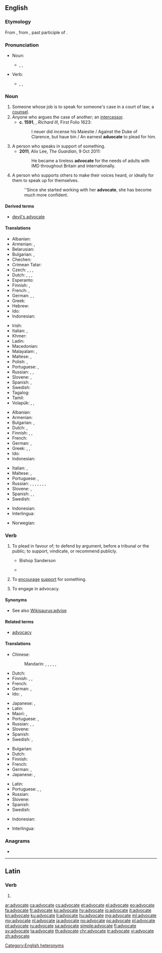 ==English==
{{wikipedia|Advocate}}

===Etymology===
From {{etyl|fro|en}} {{m|fro|avocat}}, from {{etyl|la|en}} {{m|la|advocātus}}, past participle of {{m|la|advocāre||to call for}}.

===Pronunciation===
* Noun:
** {{enPR|ăd'vəkət}}, {{IPA|/ˈædvəkət/|lang=en}}, {{audio|en-us-advocate-noun.ogg|Audio (US)|lang=en}}
* Verb:
** {{enPR|ăd'vəkāt}}, {{IPA|/ˈædvəkeɪt/|lang=en}}, {{audio|en-us-advocate-verb.ogg|Audio (US)|lang=en}}

===Noun===
{{en-noun}}

# Someone whose job is to speak for someone's case in a court of law; a [[counsel]]. {{defdate|from 14th c.}}
# Anyone who argues the case of another; an [[intercessor]]. {{defdate|from 14th c.}}
#* '''c. 1591''', {{w|William Shakespeare}}, ''Richard III'', First Folio 1623:
#*: I neuer did incense his Maiestie / Against the Duke of Clarence, but haue bin / An earnest '''aduocate''' to plead for him.
# A person who speaks in support of something. {{defdate|from 18th c.}}
#* '''2011''', Alix Lee, ''The Guardian'', 9 Oct 2011:
#*: He became a tireless '''advocate''' for the needs of adults with IMD throughout Britain and internationally.
# A person who supports others to make their voices heard, or ideally for them to speak up for themselves.
#: ''Since she started working with her '''advocate''', she has become much more confident.

====Derived terms====
* [[devil's advocate]]

====Translations====
{{trans-top|person who argues the case of another}}
* Albanian: {{t+|sq|avokat}}
* Armenian: {{t|hy|փաստաբան}}, {{t+|hy|իրավաբան}}
* Belarusian: {{t|be|адвака́т|m}}
* Bulgarian: {{t+|bg|адвока́т|m}}, {{t|bg|адвока́тка|f}}
* Chechen: {{t|ce|юрист}}
* Crimean Tatar: {{t|crh|advokat}}
* Czech: {{t|cs|obhájce|m}}, {{t+|cs|advokát|m}}, {{t|cs|právník|m}}, {{t|cs|právníčka|f}}
* Dutch: {{t+|nl|advocaat|m}}, {{t+|nl|advocate|f}}, {{t+|nl|verdediger|m}}, {{t+|nl|verdedigster|f}}
* Esperanto: {{t+|eo|advokato}}
* Finnish: {{t+|fi|asianajaja}}, {{t|fi|puolestapuhuja}}
* French: {{t+|fr|avocat|m}}, {{t+|fr|avocate|f}}
* German: {{t+|de|Rechtsanwalt|m}}, {{t|de|Rechtsanwältin|f}}, {{t+|de|Verteidiger|m}}
* Greek: {{t+|el|συνήγορος|m|f}}
* Hebrew: {{t+|he|סנגור|tr=sanegór}}
* Ido: {{t+|io|advokato}}
* Indonesian: {{t+|id|pengacara}}
{{trans-mid}}
* Irish: {{t|ga|abhcóide|m}}
* Italian: {{t+|it|avvocato|m}}, {{t+|it|avvocata|f}}
* Khmer: {{t|km|ស្មាក្ដី|tr=smar kdey|sc=Khmr}}
* Ladin: {{t|lld|aucat}}
* Macedonian: {{t|mk|адвокат|m|tr=advokat|sc=Cyrl}}
* Malayalam: {{t|ml|വക്കീല്}}, {{t|ml|അഭിഭാഷകന്}}
* Maltese: {{t+|mt|avukat|m}}, {{t|mt|avukatessa|f}}
* Polish: {{t+|pl|adwokat|m}}, {{t|pl|adwokatka|f}}
* Portuguese: {{t+|pt|advogado|m}}, {{t+|pt|advogada|f}}
* Russian: {{t+|ru|адвока́т|m}}, {{t+|ru|защи́тник|m}}, {{t+|ru|защи́тница|f}}
* Slovene: {{t|sl|zagovornik|m}}, {{t|sl|zagovornica|f}}
* Spanish: {{t+|es|abogado|m}}, {{t+|es|abogada|f}}
* Swedish: {{t+|sv|advokat|c}}
* Tagalog: {{t+|tl|abogado}}
* Tamil: {{t+|ta|வக்கீல்|sc=Taml}}
* Volapük: {{qualifier|♂♀}} {{t+|vo|lavogan}}, {{qualifier|♂}} {{t|vo|hilavogan}}, {{qualifier|♀}} {{t|vo|jilavogan}}
{{trans-bottom}}

{{trans-top|person who speaks in support of something}}
* Albanian: {{t+|sq|mbrojtës}}
* Armenian: {{t+|hy|կողմնակից}}
* Bulgarian: {{t+|bg|защитник}}, {{t+|bg|поддръжник}}
* Dutch: {{t+|nl|voorstander}}, {{t+|nl|verdediger}}
* Finnish: {{t+|fi|kannattaja}}, {{t+|fi|puoltaja}}, {{t|fi|puolestapuhuja}}
* French: {{t+|fr|porte-parole|m}}
* German: {{t+|de|Fürsprecher|m}}, {{t+|de|Anwalt|m}}
* Greek: {{t+|el|υπερασπιστής|m}}, {{t+|el|υπέρμαχος|m|f}}, {{t+|el|υποστηρικτής|m}}
* Ido: {{t+|io|advokato}}
* Indonesian: {{t+|id|pembela}}
{{trans-mid}}
* Italian: {{t+|it|sostenitore|m}}, {{t|it|sostenitrice|f}}
* Maltese: {{t|mt|diffensur|m}}, {{t|mt|diffensura|f}}
* Portuguese: {{t+|pt|representante}}, {{t+|pt|defensor}}
* Russian: {{t+|ru|сторо́нник|m}}, {{t+|ru|сторо́нница|f}}, {{t+|ru|приве́рженец|m}}, {{t+|ru|приве́рженка|f}}, {{t+|ru|защи́тник|m}}, {{t+|ru|защи́тница|f}}, {{t+|ru|побо́рник|m}}, {{t+|ru|побо́рница|f}}
* Slovene: {{t|sl|podpornik|m}}, {{t|sl|podpornica|f}}
* Spanish: {{t|es|portavoz}}, {{t+|es|representante}}, {{t|es|vocero}}
* Swedish: {{t+|sv|förespråkare}}
{{trans-bottom}}

{{checktrans-top}}
* Indonesian: {{t-check|id|bela|alt=pembela}}
* Interlingua: {{t-check|ia|advocato}}
{{trans-mid}}
* Norwegian: {{t-check|no|advokat}}
{{trans-bottom}}

===Verb===
{{en-verb|advocat}}

# {{label|en|transitive}} To plead in favour of; to defend by argument, before a tribunal or the public; to support, vindicate, or recommend publicly.
#* {{rfdate|and other bibliographic particulars}} Bishop Sanderson
#*: {{ux|en|To '''advocate''' the cause of thy client.}}
#* {{rfdate|and other bibliographic particulars}} {{w|Burke}}
#*: {{ux|en|This is the only thing distinct and sensible, that has been '''advocated'''.}}
# {{label|en|transitive}} To [[encourage]] [[support]] for something.
#: {{ux|en|I like trees, but I do not '''advocate''' living in them.}}
# {{label|en|intransitive|with ''for''}} To engage in advocacy.
#: {{ux|en|We have been '''advocating''' for changes in immigration law.}}

====Synonyms====
* See also [[Wikisaurus:advise]]

====Related terms====
* [[advocacy]]

====Translations====
{{trans-top|argue for}}
* Chinese:
*: Mandarin: {{t|cmn|倡導|sc=Hani}}, {{t+|cmn|倡导|tr=chàngdǎo|sc=Hani}}, {{t+|cmn|主張|sc=Hani}}, {{t+|cmn|主张|tr=﻿﻿zhǔzhāng|sc=Hani}}, {{t+|cmn|提倡|tr=tíchàng|sc=Hani}}, {{t+|cmn|鼓吹|tr=gǔchuī|sc=Hani}}
* Dutch: {{t+|nl|bepleiten}}
* Finnish: {{t+|fi|puolustaa}}, {{t|fi|puhua puolesta}}, {{t+|fi|kannattaa}}
* French: {{t+|fr|plaider}}
* German: {{t+|de|verteidigen}}, {{t+|de|plädieren}}
* Ido: {{t+|io|rekomendar}}, {{t+|io|pledar}}
{{trans-mid}}
* Japanese: {{t|ja|説く|tr=とく, toku|sc=Jpan}}, {{t+|ja|主張|tr=しゅちょうする, shuchō suru|alt=主張する|sc=Jpan}}
* Latin: {{t+|la|supersum}}
* Maori: {{t|mi|tūhana}}, {{t|mi|tūwhana}}
* Portuguese: {{t+|pt|defender}}, {{t|pt|advocar}}
* Russian: {{t+|ru|отста́ивать}}, {{t+|ru|пропаганди́ровать}}, {{t|ru|выступа́ть в защи́ту}} {{qualifier|+ genitive case}}
* Slovene: {{t|sl|zagovarjati}}
* Spanish: {{t+|es|recomendar}}
* Swedish: {{t+|sv|plädera}}, {{t+|sv|förespråka}}
{{trans-bottom}}

{{trans-top|encourage support for}}
* Bulgarian: {{t|bg|застъпвам се за}}
* Dutch: {{t+|nl|aanbevelen}}
* Finnish: {{t+|fi|kannattaa}}
* French: {{t+|fr|préconiser}}
* German: {{t+|de|verteidigen}}, {{t+|de|plädieren}}
* Japanese: {{t|ja|説く|tr=とく, toku|sc=Jpan}}, {{t+|ja|支持|tr=しじする, shiji suru|alt=支持する|sc=Jpan}}
{{trans-mid}}
* Latin: {{t+|la|supersum}}
* Portuguese: {{t|pt|advocar}}, {{t+|pt|defender}}, {{t|pt|[[argumentar]] [[a favor]]}}
* Russian: {{t+|ru|выступа́ть}} {{qualifier|[[за]] + accusative case}}
* Slovene: {{t+|sl|podpirati}}
* Spanish: {{t+|es|abogar}}
* Swedish: {{t+|sv|förespråka}}
{{trans-bottom}}

{{checktrans-top}}
* Indonesian: {{t-check|id|bela|alt=membela}}
{{trans-mid}}
* Interlingua: {{t-check|ia|advocar}}
{{trans-bottom}}

===Anagrams===
* {{l|en|avocated}}

[[Category:English heteronyms]]

----

==Latin==

===Verb===
{{la-verb-form|advocāte}}

# {{inflection of|advocō||1|p|pres|actv|impr|lang=la}}

[[ar:advocate]]
[[ca:advocate]]
[[cs:advocate]]
[[et:advocate]]
[[el:advocate]]
[[eo:advocate]]
[[fa:advocate]]
[[fr:advocate]]
[[ko:advocate]]
[[hy:advocate]]
[[io:advocate]]
[[it:advocate]]
[[kn:advocate]]
[[ku:advocate]]
[[li:advocate]]
[[hu:advocate]]
[[mg:advocate]]
[[ml:advocate]]
[[my:advocate]]
[[nl:advocate]]
[[ja:advocate]]
[[no:advocate]]
[[ps:advocate]]
[[pl:advocate]]
[[pt:advocate]]
[[ru:advocate]]
[[sa:advocate]]
[[simple:advocate]]
[[fi:advocate]]
[[sv:advocate]]
[[ta:advocate]]
[[th:advocate]]
[[chr:advocate]]
[[tr:advocate]]
[[vi:advocate]]
[[zh:advocate]]